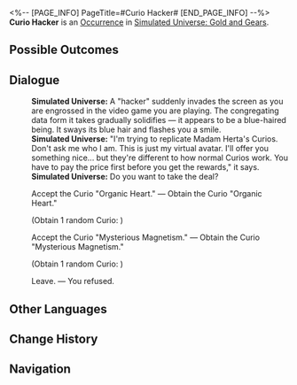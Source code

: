 <%-- [PAGE_INFO]
PageTitle=#Curio Hacker#
[END_PAGE_INFO] --%>
{{Stub}}
{{Simulated Universe Event Infobox
|id            = 20401
|title         = 
|image         = Occurrence Default.png
|domains_su    = 
|domains_swarm = 
|domains_gng   = Unknown
|domains_du    = 
|domains_und   = 
|requirements  = 
|prev          = 
|next          = 
|characters    = 
|factions      = 
|order         = 012
|order_du      = 
}}
'''Curio Hacker''' is an [[Simulated Universe/Occurrence|Occurrence]] in [[Simulated Universe: Gold and Gears]].

==Possible Outcomes==
{{Possible Outcomes
|choice_1 = Accept the Curio "Organic Heart."
|result_1 = Obtain the Curio "Organic Heart."

|choice_2 = Accept the Curio "Mysterious Magnetism."
|result_2 = Obtain the Curio "Mysterious Magnetism."

|choice_3 = Leave.
|result_3 = You refused.

}}
<!--
==Gameplay Notes==
* 
-->
==Dialogue==
{{Dialogue Start}}
:'''Simulated Universe:''' A "hacker" suddenly invades the screen as you are engrossed in the video game you are playing. The congregating data form it takes gradually solidifies &mdash; it appears to be a blue-haired being. It sways its blue hair and flashes you a smile.
:'''Simulated Universe:''' "I'm trying to replicate Madam Herta's Curios. Don't ask me who I am. This is just my virtual avatar. I'll offer you something nice... but they're different to how normal Curios work. You have to pay the price first before you get the rewards," it says.
:'''Simulated Universe:''' Do you want to take the deal?
:{{DIcon|Star}} Accept the Curio "Organic Heart." &mdash; Obtain the Curio "Organic Heart."
:;(Obtain 1 random Curio&colon; {{Item|"Organic Heart"|20|type=Curio}})
:{{DIcon|Star}} Accept the Curio "Mysterious Magnetism." &mdash; Obtain the Curio "Mysterious Magnetism."
:;(Obtain 1 random Curio&colon; {{Item|Mysterious Magnetism|20|type=Curio}})
:{{DIcon|Star}} Leave. &mdash; You refused.
{{Dialogue End}}

==Other Languages==
{{Other Languages
|en   = Curio Hacker
|zhs  = 奇物黑客
|zht  = 奇物駭客
|ja   = {{Rubi|奇物|きぶつ}}ハッカー
|ko   = 기물 해커
|es   = Hacker de objetos raros
|fr   = Hacker de bizarreries
|ru   = Хакер диковин
|th   = แฮ็กเกอร์วัตถุหายาก
|vi   = Hacker Vật Thể Lạ
|de   = Kuriositäten-Hacker
|id   = Hacker Benda Langka
|pt   = Hacker de Curio
}}

==Change History==
{{Change History|1.6}}

==Navigation==
{{Occurrence Navbox}}
